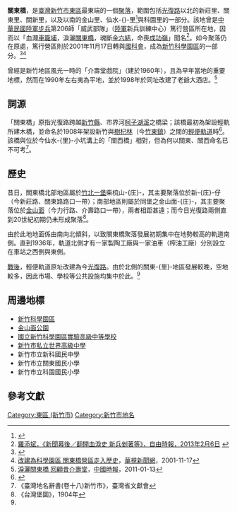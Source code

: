 '''關東橋'''，是[[臺灣|臺灣]][[新竹市|新竹市]][[東區_(新竹市)|東區]]最東端的一個[[聚落|聚落]]，範圍包括[[光復路_(新竹市)|光復路]]以北的新莊里、關東里、關新里，以及以南的金山里、仙水-{}-里<ref>{{Cite web |url=http://www.hccp.gov.tw/second/org13.asp# |title=《關東橋派出所業務簡介》，新竹市警察局第二分局官方網站 |access-date=2010-04-21 |archive-url=https://web.archive.org/web/20120112073217/http://www.hccp.gov.tw/second/org13.asp# |archive-date=2012-01-12 |dead-url=yes }}</ref>與科園里的一部分。該地曾是[[中華民國陸軍|中華民國陸軍]][[步兵|步兵]]第206師「威武部隊」（[[陸軍|陸軍]]新兵訓練中心）篤行營區所在地，因而以「血濺[[車籠埔|車籠埔]]，淚灑[[關東橋|關東橋]]，魂斷[[金六結|金六結]]，命喪[[成功嶺|成功嶺]]」聞名<ref>[http://www.libertytimes.com.tw/2013/new/jan/6/today-p3-2.htm 羅添斌，《新聞幕後／翻開血淚史 新兵剉著等》，自由時報，2013年2月6日] {{webarchive|url=https://web.archive.org/web/20130208152733/http://www.libertytimes.com.tw/2013/new/jan/6/today-p3-2.htm |date=2013年2月8日 }}</ref>。如今聚落仍在原處，篤行營區則於2001年11月17日轉與[[國科會|國科會]]，成為[[新竹科學園區|新竹科學園區]]的一部分。<ref>{{Cite web |url=http://catalog.digitalarchives.tw/item/00/2e/f9/c4.html |title=關東橋封營過來人追憶，數位典藏與數位學習成果入口網 |access-date=2011-12-09 |archive-url=https://web.archive.org/web/20120618092059/http://catalog.digitalarchives.tw/item/00/2e/f9/c4.html |archive-date=2012-06-18 |dead-url=yes }}</ref><ref>[https://news.cts.com.tw/cts/general/200111/200111170071789.html 改建為科學園區 關東橋營區走入歷史]，[[華視新聞網|華視新聞網]]，2001-11-17</ref>

曾經是新竹地區風光一時的「介壽堂戲院」（建於1960年），且為早年當地的重要地標，然而在1990年左右夷為平地，並於1998年於同址改建了老爺大酒店。<ref>[https://www.chinatimes.com/newspapers/20110113000425-260107?chdtv 淚灑關東橋 回顧昔介壽堂]，[[中國時報|中國時報]]，2011-01-13</ref>

==詞源==
「關東橋」原指光復路跨越[[新竹縣|新竹縣]]、市界河[[柯子湖溪|柯子湖溪]]之橋梁；該橋最初為架設輕軌所建木橋，並命名於1908年架設新竹與[[樹杞林|樹杞林]]（今[[竹東鎮|竹東鎮]]）之間的[[輕便鐵道|輕便軌道]]時<ref>{{Cite book|title=|last=|first=|publisher=新竹市役所|year=1938|isbn=|location=|pages=18-19}}</ref>。該橋與位於今仙水-{里}-小坑溝上的「關西橋」相對，但為何以關東、關西命名已不可考<ref name="臺灣地名辭書">《臺灣地名辭書(卷十八)新竹市》，臺灣省文獻會</ref>。

==歷史==
昔日，關東橋北部地區屬於[[竹北一堡|竹北一堡]]柴梳山-{庄}-，其主要聚落位於新-{庄}-仔（今新莊路、關東路路口一帶）；南部地區則屬於同堡之金山面-{庄}-，其主要聚落位於[[金山面|金山面]]（今力行路、介壽路口一帶），兩者相距甚遠；而今日光復路兩側直到20世紀初期仍未形成聚落<ref>《台灣堡圖》，1904年</ref>。

由於此地地面係由南向北傾斜，以致關東橋聚落發展初期集中在地勢較高的軌道南側。直到1936年，軌道北側才有一家製陶工廠與一家油車（榨油工廠）分別設立在車站之西側與東側。

[[臺灣戰後時期|戰後]]，輕便軌道原址改建為今[[光復路_(新竹市)|光復路]]。由於北側的關東-{里}-地區發展較晚，空地較多，因此市場、學校等公共設施均集中於此。<ref name="臺灣地名辭書" />

==周邊地標==
*[[新竹科學園區|新竹科學園區]]
*[[金山面公園|金山面公園]]
*[[國立新竹科學園區實驗高級中等學校|國立新竹科學園區實驗高級中等學校]]
*[[新竹市私立世界高級中學|新竹市私立世界高級中學]]
*新竹市立新科國民中學
*新竹市立關東國民小學
*新竹市立科園國民小學

==參考文獻==
<div class="references-small">
<references></references>
</div>

[[Category:東區_(新竹市)|Category:東區 (新竹市)]]
[[Category:新竹市地名|Category:新竹市地名]]